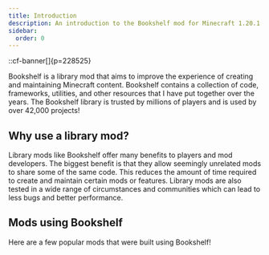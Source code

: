 ```yaml
---
title: Introduction
description: An introduction to the Bookshelf mod for Minecraft 1.20.1!
sidebar:
  order: 0
---
```


::cf-banner[]{p=228525}

Bookshelf is a library mod that aims to improve the experience of creating and maintaining Minecraft content. Bookshelf 
contains a collection of code, frameworks, utilities, and other resources that I have put together over the years. The 
Bookshelf library is trusted by millions of players and is used by over 42,000 projects!

## Why use a library mod?
Library mods like Bookshelf offer many benefits to players and mod developers. The biggest benefit is that they allow 
seemingly unrelated mods to share some of the same code. This reduces the amount of time required to create and maintain
certain mods or features. Library mods are also tested in a wide range of circumstances and communities which can lead 
to less bugs and better performance.

## Mods using Bookshelf
Here are a few popular mods that were built using Bookshelf!
<CardGrid>
    <ModCard projectId={242195}/>
    <ModCard projectId={353928}/>
    <ModCard projectId={690176}/>
    <ModCard projectId={322340}/>
    <ModCard projectId={250419}/>
</CardGrid>